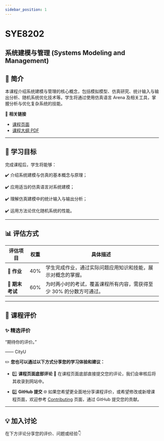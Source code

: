 ```yaml
---
sidebar_position: 1
---
```


# SYE8202
## 系统建模与管理 (Systems Modeling and Management)

## **📘 简介**
本课程介绍系统建模与管理的核心概念，包括模拟模型、仿真研究、统计输入与输出分析、随机系统优化技术等。学生将通过使用仿真语言 Arena 及相关工具，掌握分析与优化复杂系统的技能。

🔗 **相关链接**
- [课程页面](https://www.cityu.edu.hk/catalogue/pg/202425/course/SYE8202.htm)
- [课程大纲 PDF](https://www.cityu.edu.hk/catalogue/pg/202425/course/SYE8202.pdf)

---

## **🎯 学习目标**

完成课程后，学生将能够：

✔️ 介绍系统建模与仿真的基本概念与原理；

✔️ 应用适当的仿真语言对系统建模；

✔️ 理解仿真建模中的统计输入与输出分析；

✔️ 运用方法论优化随机系统的性能。

---

## **📊 评估方式**

| **评估项目**            | **权重** | **具体描述**                                                                                       |
|------------------------|---------|---------------------------------------------------------------------------------------------------|
| **📂 作业**             | 40%      | 学生完成作业，通过实际问题应用知识和技能，展示对概念的掌握。                                                |
| **📝 期末考试**          | 60%      | 为时两小时的考试，覆盖课程所有内容，需获得至少 30% 的分数方可通过。                                          |

---

## **💬 课程评价**

### ✨ **精选评价**
<div className={commentStyles.commentBox}>
    <p className={commentStyles.commentText}>
        “期待你的评价。”
    </p>
    <p className={commentStyles.commentAuthor}>—— CityU</p>
</div>

✏️ **您也可以通过以下方式分享您的学习体验和建议：**

- 1️⃣ **课程页面底部评论**
💬 在课程页面底部直接提交您的评论，我们会审核后将其收录到网站中。

- 2️⃣ **GitHub 提交**
🌐 如果您希望更全面地分享课程评价，或希望修改或新增课程页面，欢迎参考 [Contributing](https://penjc.github.io/CityU/contributing) 页面，通过 GitHub 提交您的贡献。

---

## **💡 加入讨论**

在下方评论分享您的评价、问题或经验👇
<Utterances />